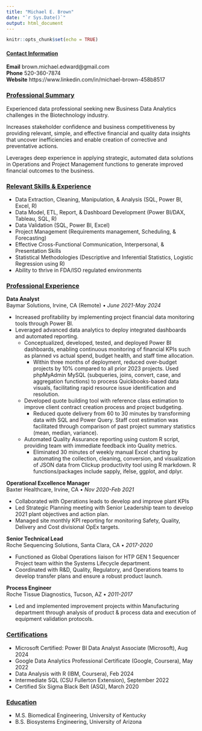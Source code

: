```yaml
---
title: "Michael E. Brown"
date: "`r Sys.Date()`"
output: html_document
---
```


```r
knitr::opts_chunk$set(echo = TRUE)
```

#### <u>Contact Information</u>
<b>Email</b> brown.michael.edward@gmail.com<br><b>Phone</b> 520-360-7874<br><b>Website</b> https://www.linkedin.com/in/michael-brown-458b8517<br>

### <u>Professional Summary</u>
Experienced data professional seeking new Business Data Analytics challenges in the Biotechnology industry. <br>

Increases stakeholder confidence and business competitiveness by providing relevant, simple, and effective financial and quality data insights that uncover inefficiencies and enable creation of corrective and preventative actions. <br>

Leverages deep experience in applying strategic, automated data solutions in Operations and Project Management functions to generate improved financial outcomes to the business. <br>

### <u>Relevant Skills & Experience</u>
* Data Extraction, Cleaning, Manipulation, & Analysis (SQL, Power BI, Excel, R)
* Data Model, ETL, Report, & Dashboard Development (Power BI/DAX, Tableau, SQL, R)
* Data Validation (SQL, Power BI, Excel)
* Project Management (Requirements management, Scheduling, & Forecasting)
* Effective Cross-Functional Communication, Interpersonal, & Presentation Skills
* Statistical Methodologies (Descriptive and Inferential Statistics, Logistic Regression using R)
* Ability to thrive in FDA/ISO regulated environments

### <u>Professional Experience</u>
<b>Data Analyst</b><br>
Baymar Solutions, Irvine, CA (Remote) •  <i>June 2021-May 2024</i><br>

* Increased profitability by implementing project financial data monitoring tools through Power BI.  
* Leveraged advanced data analytics to deploy integrated dashboards and automated reporting.
  * Conceptualized, developed, tested, and deployed Power BI dashboards, enabling continuous monitoring of financial KPIs such as planned vs actual spend, budget health, and staff time allocation.
    * Within three months of deployment, reduced over-budget projects by 10% compared to all prior 2023 projects. Used phpMyAdmin MySQL (subqueries, joins, convert, case, and aggregation functions) to process Quickbooks-based data visuals, facilitating rapid resource issue identification and resolution.
  * Developed quote building tool with reference class estimation to improve client contract creation process and project budgeting.
    * Reduced quote delivery from 60 to 30 minutes by transforming data with SQL and Power Query.  Staff cost estimation was facilitated through comparison of past project summary statistics (mean, median, variance).
  * Automated Quality Assurance reporting using custom R script, providing team with immediate feedback into Quality metrics.
    * Eliminated 30 minutes of weekly manual Excel charting by automating the collection, cleaning, conversion, and visualization of JSON data from Clickup productivity tool using R markdown.  R functions/packages include sapply, ifelse, ggplot, and dplyr.

<b>Operational Excellence Manager</b><br>
Baxter Healthcare, Irvine, CA  •  <i>Nov 2020-Feb 2021</i>

* Collaborated with Operations leads to develop and improve plant KPIs
* Led Strategic Planning meeting with Senior Leadership team to develop 2021 plant objectives and action plan.
* Managed site monthly KPI reporting for monitoring Safety, Quality, Delivery and Cost divisional OpEx targets.

<b>Senior Technical Lead</b><br>
Roche Sequencing Solutions, Santa Clara, CA  •  <i>2017-2020</i>

* Functioned as Global Operations liaison for HTP GEN 1 Sequencer Project team within the Systems Lifecycle department. 
* Coordinated with R&D, Quality, Regulatory, and Operations teams to develop transfer plans and ensure a robust product launch.

<b>Process Engineer</b><br>
Roche Tissue Diagnostics, Tucson, AZ  •  <i>2011-2017</i>

* Led and implemented improvement projects within Manufacturing department through analysis of product & process data and execution of equipment validation protocols.

### <u>Certifications</u>
* Microsoft Certified: Power BI Data Analyst Associate (Microsoft), Aug 2024
* Google Data Analytics Professional Certificate (Google, Coursera), May 2022
* Data Analysis with R (IBM, Coursera), Feb 2024 
* Intermediate SQL (CSU Fullerton Extension), September 2022
* Certified Six Sigma Black Belt (ASQ), March 2020

### <u>Education</u>
* M.S. Biomedical Engineering, University of Kentucky
* B.S. Biosystems Engineering, University of Arizona

